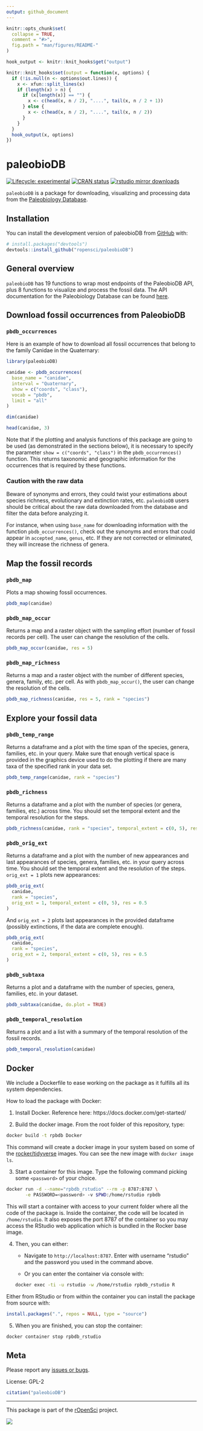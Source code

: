 ```yaml
---
output: github_document
---
```


<!-- README.md is generated from README.Rmd. Please edit that file -->

```r
knitr::opts_chunk$set(
  collapse = TRUE,
  comment = "#>",
  fig.path = "man/figures/README-"
)

hook_output <- knitr::knit_hooks$get("output")

knitr::knit_hooks$set(output = function(x, options) {
  if (!is.null(n <- options$out.lines)) {
    x <- xfun::split_lines(x)
    if (length(x) > n) {
      if (x[length(x)] == "") {
        x <- c(head(x, n / 2), "....", tail(x, n / 2 + 1))
      } else {
        x <- c(head(x, n / 2), "....", tail(x, n / 2))
      }
    }
  }
  hook_output(x, options)
})
```

# paleobioDB

<!-- badges: start -->
[![Lifecycle: experimental](https://img.shields.io/badge/lifecycle-experimental-orange.svg)](https://lifecycle.r-lib.org/articles/stages.html#experimental)
[![CRAN status](https://www.r-pkg.org/badges/version/paleobioDB)](https://CRAN.R-project.org/package=paleobioDB)
[![rstudio mirror downloads](https://cranlogs.r-pkg.org/badges/paleobioDB)](https://github.com/r-hub/cranlogs.app)
<!-- badges: end -->

`paleobioDB` is a package for downloading, visualizing and processing
data from the [Paleobiology Database](https://paleobiodb.org/).

## Installation

You can install the development version of paleobioDB from
[GitHub](https://github.com/) with:

``` r
# install.packages("devtools")
devtools::install_github("ropensci/paleobioDB")
```

## General overview

`paleobioDB` has 19 functions to wrap most endpoints of the PaleobioDB
API, plus 8 functions to visualize and process the fossil data. The
API documentation for the Paleobiology Database can be found
[here](https://paleobiodb.org/data1.2/).

## Download fossil occurrences from PaleobioDB

### `pbdb_occurrences`

Here is an example of how to download all fossil occurrences that
belong to the family Canidae in the Quaternary:

```r
library(paleobioDB)

canidae <- pbdb_occurrences(
  base_name = "canidae",
  interval = "Quaternary",
  show = c("coords", "class"),
  vocab = "pbdb",
  limit = "all"
)

dim(canidae)

head(canidae, 3)
```

Note that if the plotting and analysis functions of this package are
going to be used (as demonstrated in the sections below), it is
necessary to specify the parameter `show = c("coords", "class")` in
the `pbdb_occurrences()` function.  This returns taxonomic and
geographic information for the occurrences that is required by these
functions.

### Caution with the raw data

Beware of synonyms and errors, they could twist your estimations about
species richness, evolutionary and extinction rates, etc. `paleobioDB`
users should be critical about the raw data downloaded from the
database and filter the data before analyzing it.

For instance, when using `base_name` for downloading information with
the function `pbdb_occurrences()`, check out the synonyms and errors
that could appear in `accepted_name`, `genus`, etc. If they are not
corrected or eliminated, they will increase the richness of genera.

## Map the fossil records

### `pbdb_map`

Plots a map showing fossil occurrences.

```r
pbdb_map(canidae)
```

### `pbdb_map_occur`

Returns a map and a raster object with the sampling effort (number of
fossil records per cell). The user can change the resolution of the
cells.

```r
pbdb_map_occur(canidae, res = 5)
```

### `pbdb_map_richness`

Returns a map and a raster object with the number of different
species, genera, family, etc. per cell. As with `pbdb_map_occur()`,
the user can change the resolution of the cells.

```r
pbdb_map_richness(canidae, res = 5, rank = "species")
```

## Explore your fossil data

### `pbdb_temp_range`

Returns a dataframe and a plot with the time span of the species,
genera, families, etc. in your query.  Make sure that enough vertical
space is provided in the graphics device used to do the plotting if
there are many taxa of the specified rank in your data set.

```r
pbdb_temp_range(canidae, rank = "species")
```

### `pbdb_richness`

Returns a dataframe and a plot with the number of species (or genera,
families, etc.) across time. You should set the temporal extent and
the temporal resolution for the steps.

```r
pbdb_richness(canidae, rank = "species", temporal_extent = c(0, 5), res = 0.5)
```

### `pbdb_orig_ext`

Returns a dataframe and a plot with the number of new appearances and
last appearances of species, genera, families, etc. in your query
across time. You should set the temporal extent and the resolution of
the steps. `orig_ext = 1` plots new appearances:

```r
pbdb_orig_ext(
  canidae,
  rank = "species",
  orig_ext = 1, temporal_extent = c(0, 5), res = 0.5
)
```

And `orig_ext = 2` plots last appearances in the provided dataframe
(possibly extinctions, if the data are complete enough).

```r
pbdb_orig_ext(
  canidae,
  rank = "species",
  orig_ext = 2, temporal_extent = c(0, 5), res = 0.5
)
```

### `pbdb_subtaxa`

Returns a plot and a dataframe with the number of species, genera,
families, etc. in your dataset.

```r
pbdb_subtaxa(canidae, do.plot = TRUE)
```

### `pbdb_temporal_resolution`

Returns a plot and a list with a summary of the temporal resolution of
the fossil records.

```r
pbdb_temporal_resolution(canidae)
```

## Docker

We include a Dockerfile to ease working on the package as it fulfills
all its system dependencies.

How to load the package with Docker:

1. Install Docker. Reference here: https://docs.docker.com/get-started/

2. Build the docker image. From the root folder of this
   repository, type:

```bash
docker build -t rpbdb Docker
```

This command will create a docker image in your system based on some
of the [rocker/tidyverse](https://hub.docker.com/r/rocker/tidyverse/)
images.  You can see the new image with `docker image ls`.

3. Start a container for this image. Type the following command
   picking some `<password>` of your choice.

```bash
docker run -d --name="rpbdb_rstudio" --rm -p 8787:8787 \
	   -e PASSWORD=<password> -v $PWD:/home/rstudio rpbdb
```

This will start a container with access to your current folder where
all the code of the package is.  Inside the container, the code will
be located in `/home/rstudio`. It also exposes the port 8787 of the
container so you may access the RStudio web application which is
bundled in the Rocker base image.

4. Then, you can either:

	- Navigate to `http://localhost:8787`. Enter with username
	"rstudio" and the password you used in the command above.

	- Or you can enter the container via console with:

	```bash
	docker exec -ti -u rstudio -w /home/rstudio rpbdb_rstudio R
	```

Either from RStudio or from within the container you can install the
package from source with:

```r
install.packages(".", repos = NULL, type = "source")
```

5. When you are finished, you can stop the container:

```bash
docker container stop rpbdb_rstudio
```

## Meta

Please report any [issues or bugs](https://github.com/ropensci/paleobioDB/issues).

License: GPL-2

```r
citation("paleobioDB")
```

---

This package is part of the [rOpenSci](https://ropensci.org/packages) project.

[![](https://ropensci.org/public_images/github_footer.png)](https://ropensci.org)
